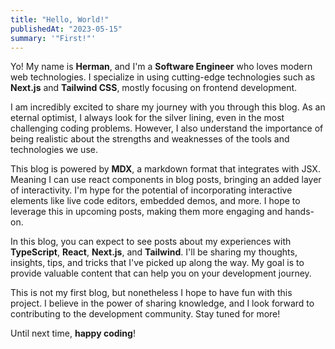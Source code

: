 ```yaml
---
title: "Hello, World!"
publishedAt: "2023-05-15"
summary: '"First!"'
---
```


Yo! My name is <b>Herman</b>, and I'm a <b>Software Engineer</b> who loves modern web technologies. I specialize in using cutting-edge technologies such as <b>Next.js</b> and <b>Tailwind CSS</b>, mostly focusing on frontend development.

I am incredibly excited to share my journey with you through this blog. As an eternal optimist, I always look for the silver lining, even in the most challenging coding problems. However, I also understand the importance of being realistic about the strengths and weaknesses of the tools and technologies we use.

This blog is powered by <b>MDX</b>, a markdown format that integrates with JSX. Meaning I can use react components in blog posts, bringing an added layer of interactivity. I'm hype for the potential of incorporating interactive elements like live code editors, embedded demos, and more. I hope to leverage this in upcoming posts, making them more engaging and hands-on.

In this blog, you can expect to see posts about my experiences with <b>TypeScript</b>, <b>React</b>, <b>Next.js</b>, and <b>Tailwind</b>. I'll be sharing my thoughts, insights, tips, and tricks that I've picked up along the way. My goal is to provide valuable content that can help you on your development journey.

This is not my first blog, but nonetheless I hope to have fun with this project. I believe in the power of sharing knowledge, and I look forward to contributing to the development community. Stay tuned for more!

Until next time, <b>happy coding</b>!
